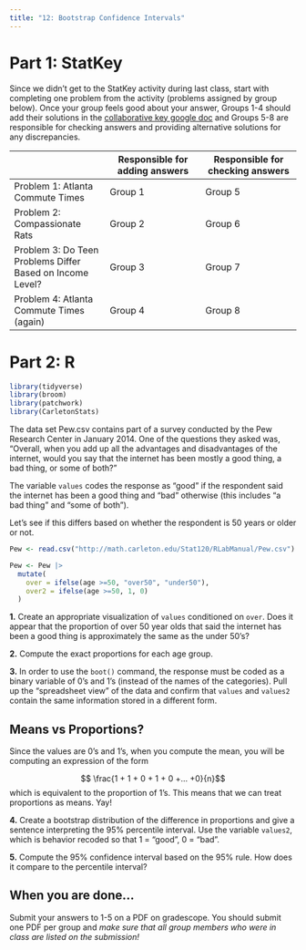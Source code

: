 ```yaml
---
title: "12: Bootstrap Confidence Intervals"
---
```


# Part 1: StatKey

Since we didn't get to the StatKey activity during last class, start with completing one problem from the activity (problems assigned by group below). Once your group feels good about your answer, Groups 1-4 should add their solutions in the [collaborative key google doc](https://docs.google.com/document/d/1zniPpx5ChShkCzQxnJLO00TLZ-trsv9b2Jo1uXJMAP4/edit?usp=sharing) and Groups 5-8 are responsible for checking answers and providing alternative solutions for any discrepancies.

|   | Responsible for adding answers | Responsible for checking answers |
|----|----|----|
| Problem 1: Atlanta Commute Times | Group 1 | Group 5 |
| Problem 2: Compassionate Rats | Group 2 | Group 6 |
| Problem 3: Do Teen Problems Differ Based on Income Level? | Group 3 | Group 7 |
| Problem 4: Atlanta Commute Times (again) | Group 4 | Group 8 |

# Part 2: R

```r
library(tidyverse)
library(broom)
library(patchwork)
library(CarletonStats)
```

The data set Pew.csv contains part of a survey conducted by the Pew Research Center in January 2014. One of the questions they asked was, “Overall, when you add up all the advantages and disadvantages of the internet, would you say that the internet has been mostly a good thing, a bad thing, or some of both?”

The variable `values` codes the response as “good” if the respondent said the internet has been a good thing and “bad” otherwise (this includes “a bad thing” and “some of both”).

Let's see if this differs based on whether the respondent is 50 years or older or not.

```r
Pew <- read.csv("http://math.carleton.edu/Stat120/RLabManual/Pew.csv")

Pew <- Pew |>
  mutate(
    over = ifelse(age >=50, "over50", "under50"),
    over2 = ifelse(age >=50, 1, 0)
  )
```

**1.** Create an appropriate visualization of `values` conditioned on `over`. Does it appear that the proportion of over 50 year olds that said the internet has been a good thing is approximately the same as the under 50's?

**2.** Compute the exact proportions for each age group.

**3.** In order to use the `boot()` command, the response must be coded as a binary variable of 0's and 1's (instead of the names of the categories). Pull up the "spreadsheet view" of the data and confirm that `values` and `values2` contain the same information stored in a different form.

::: callout-tip
## Means vs Proportions?

Since the values are 0's and 1's, when you compute the mean, you will be computing an expression of the form

$$ \frac{1 + 1 + 0 + 1 + 0 +... +0}{n}$$ which is equivalent to the proportion of 1's. This means that we can treat proportions as means. Yay!
:::

**4.** Create a bootstrap distribution of the difference in proportions and give a sentence interpreting the 95% percentile interval. Use the variable `values2`, which is behavior recoded so that 1 = "good", 0 = "bad".

**5.** Compute the 95% confidence interval based on the 95% rule. How does it compare to the percentile interval?

::: callout-note

## When you are done...

Submit your answers to 1-5 on a PDF on gradescope. You should submit one PDF per group and *make sure that all group members who were in class are listed on the submission!*
:::
